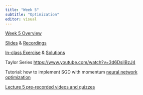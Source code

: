 ```yaml
---
title: "Week 5"
subtitle: "Optimization"
editor: visual
---
```


[Week 5 Overview](https://q.utoronto.ca/courses/366713/pages/week-6-overview?module_item_id=5872108)

[Slides](/lecs/w05/lec05.html) & [Recordings](https://q.utoronto.ca/courses/366713)

[In-class Exercise](/ex/w05/exercises05.html "Exercise"){aria-label="Exercise 5"} & [Solutions](/ex/w05/exercises05_solution.html "Exercise Solutions"){aria-label="Exercise 5 Solutions"}

Taylor Series <https://www.youtube.com/watch?v=3d6DsjIBzJ4>

Tutorial: how to implement SGD with momentum [neural network optimization](https://colab.research.google.com/github/UofTCSC413/2024F-website/blob/main/labs/neural_network_optimization.ipynb)

[Lecture 5 pre-recorded videos and quizzes](https://q.utoronto.ca/courses/366713/quizzes/417060)

<br><br>